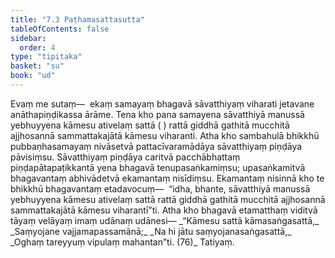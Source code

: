```yaml
---
title: "7.3 Paṭhamasattasutta"
tableOfContents: false
sidebar:
  order: 4
type: "tipitaka"
basket: "su"
book: "ud"
---
```



<DynamicBreadcrumb />

<Division number="63" book="ud">

<Paragraph number="613" book="ud">
Evaṃ me sutaṃ—  ekaṃ samayaṃ bhagavā sāvatthiyaṃ viharati jetavane anāthapiṇḍikassa ārāme. Tena kho pana samayena sāvatthiyā manussā yebhuyyena kāmesu ativelaṃ sattā ( ) rattā giddhā gathitā mucchitā ajjhosannā sammattakajātā kāmesu viharanti.
</Paragraph>

<Paragraph number="614" book="ud">
Atha kho sambahulā bhikkhū pubbaṇhasamayaṃ nivāsetvā pattacīvaramādāya sāvatthiyaṃ piṇḍāya pāvisiṃsu. Sāvatthiyaṃ piṇḍāya caritvā pacchābhattaṃ piṇḍapātapaṭikkantā yena bhagavā tenupasaṅkamiṃsu; upasaṅkamitvā bhagavantaṃ abhivādetvā ekamantaṃ nisīdiṃsu. Ekamantaṃ nisinnā kho te bhikkhū bhagavantaṃ etadavocuṃ—  “idha, bhante, sāvatthiyā manussā yebhuyyena kāmesu ativelaṃ sattā rattā giddhā gathitā mucchitā ajjhosannā sammattakajātā kāmesu viharantī”ti.
</Paragraph>

<Paragraph number="615" book="ud">
Atha kho bhagavā etamatthaṃ viditvā tāyaṃ velāyaṃ imaṃ udānaṃ udānesi—
</Paragraph>

<Paragraph number="616" type="verses" book="ud">
_“Kāmesu sattā kāmasaṅgasattā,_  
_Saṃyojane vajjamapassamānā;_  
_Na hi jātu saṃyojanasaṅgasattā,_  
_Oghaṃ tareyyuṃ vipulaṃ mahantan”ti. (76)_  


</Paragraph>
</Division>

<Paragraph number="617" type="center" book="ud">
Tatiyaṃ.
</Paragraph>